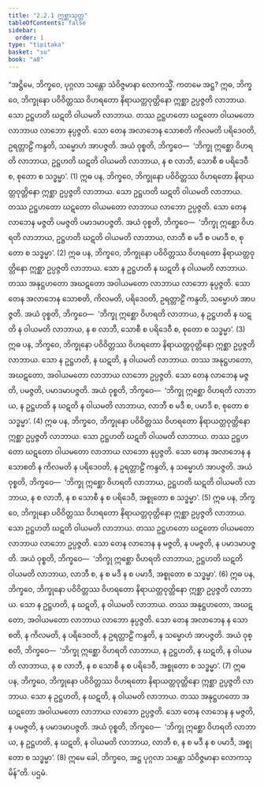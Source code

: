 ```yaml
---
title: "2.2.1 ဣစ္ဆာသုတ္တ"
tableOfContents: false
sidebar:
  order: 1
type: "tipitaka"
basket: "su"
book: "a8"
---
```



<DynamicBreadcrumb />

<Division number="61" book="a8" e="ch" v="17" p="116">

<Paragraph number="621" book="a8">
“အဋ္ဌိမေ, ဘိက္ခဝေ, ပုဂ္ဂလာ သန္တော သံဝိဇ္ဇမာနာ လောကသ္မိံ. ကတမေ အဋ္ဌ? ဣဓ, ဘိက္ခဝေ, ဘိက္ခုနော ပဝိဝိတ္တဿ ဝိဟရတော နိရာယတ္တဝုတ္တိနော ဣစ္ဆာ ဥပ္ပဇ္ဇတိ လာဘာယ. သော ဥဋ္ဌဟတိ ဃဋတိ ဝါယမတိ လာဘာယ. တဿ ဥဋ္ဌဟတော ဃဋတော ဝါယမတော လာဘာယ လာဘော နုပ္ပဇ္ဇတိ. သော တေန အလာဘေန သောစတိ ကိလမတိ ပရိဒေဝတိ, ဥရတ္တာဠိံ ကန္ဒတိ, သမ္မောဟံ အာပဇ္ဇတိ. အယံ ဝုစ္စတိ, ဘိက္ခဝေ—  ‘ဘိက္ခု ဣစ္ဆော ဝိဟရတိ လာဘာယ, ဥဋ္ဌဟတိ ဃဋတိ ဝါယမတိ လာဘာယ, န စ လာဘီ, သောစီ စ ပရိဒေဝီ စ, စုတော စ သဒ္ဓမ္မာ’. (1)
</Paragraph>

<Paragraph number="622" book="a8">
ဣဓ ပန, ဘိက္ခဝေ, ဘိက္ခုနော ပဝိဝိတ္တဿ ဝိဟရတော နိရာယတ္တဝုတ္တိနော ဣစ္ဆာ ဥပ္ပဇ္ဇတိ လာဘာယ. သော ဥဋ္ဌဟတိ ဃဋတိ ဝါယမတိ လာဘာယ. တဿ ဥဋ္ဌဟတော ဃဋတော ဝါယမတော လာဘာယ လာဘော ဥပ္ပဇ္ဇတိ. သော တေန လာဘေန မဇ္ဇတိ ပမဇ္ဇတိ ပမာဒမာပဇ္ဇတိ. အယံ ဝုစ္စတိ, ဘိက္ခဝေ—  ‘ဘိက္ခု ဣစ္ဆော ဝိဟရတိ လာဘာယ, ဥဋ္ဌဟတိ ဃဋတိ ဝါယမတိ လာဘာယ, လာဘီ စ မဒီ စ ပမာဒီ စ, စုတော စ သဒ္ဓမ္မာ’. (2)
</Paragraph>

<Paragraph number="623" book="a8">
ဣဓ ပန, ဘိက္ခဝေ, ဘိက္ခုနော ပဝိဝိတ္တဿ ဝိဟရတော နိရာယတ္တဝုတ္တိနော ဣစ္ဆာ ဥပ္ပဇ္ဇတိ လာဘာယ. သော န ဥဋ္ဌဟတိ န ဃဋတိ န ဝါယမတိ လာဘာယ. တဿ အနုဋ္ဌဟတော အဃဋတော အဝါယမတော လာဘာယ လာဘော နုပ္ပဇ္ဇတိ. သော တေန အလာဘေန သောစတိ, ကိလမတိ, ပရိဒေဝတိ, ဥရတ္တာဠိံ ကန္ဒတိ, သမ္မောဟံ အာပဇ္ဇတိ. အယံ ဝုစ္စတိ, ဘိက္ခဝေ—  ‘ဘိက္ခု ဣစ္ဆော ဝိဟရတိ လာဘာယ, န ဥဋ္ဌဟတိ န ဃဋတိ န ဝါယမတိ လာဘာယ, န စ လာဘီ, သောစီ စ ပရိဒေဝီ စ, စုတော စ သဒ္ဓမ္မာ’. (3)
</Paragraph>

<Paragraph number="624" book="a8">
ဣဓ ပန, ဘိက္ခဝေ, ဘိက္ခုနော ပဝိဝိတ္တဿ ဝိဟရတော နိရာယတ္တဝုတ္တိနော ဣစ္ဆာ ဥပ္ပဇ္ဇတိ လာဘာယ. သော န ဥဋ္ဌဟတိ, န ဃဋတိ, န ဝါယမတိ လာဘာယ. တဿ အနုဋ္ဌဟတော, အဃဋတော, အဝါယမတော လာဘာယ လာဘော ဥပ္ပဇ္ဇတိ. သော တေန လာဘေန မဇ္ဇတိ, ပမဇ္ဇတိ, ပမာဒမာပဇ္ဇတိ. အယံ ဝုစ္စတိ, ဘိက္ခဝေ—  ‘ဘိက္ခု ဣစ္ဆော ဝိဟရတိ လာဘာယ, န ဥဋ္ဌဟတိ န ဃဋတိ န ဝါယမတိ လာဘာယ, လာဘီ စ မဒီ စ, ပမာဒီ စ, စုတော စ သဒ္ဓမ္မာ’. (4)
</Paragraph>

<Paragraph number="625" book="a8">
ဣဓ ပန, ဘိက္ခဝေ, ဘိက္ခုနော ပဝိဝိတ္တဿ ဝိဟရတော နိရာယတ္တဝုတ္တိနော ဣစ္ဆာ ဥပ္ပဇ္ဇတိ လာဘာယ. သော ဥဋ္ဌဟတိ ဃဋတိ ဝါယမတိ လာဘာယ. တဿ ဥဋ္ဌဟတော ဃဋတော ဝါယမတော လာဘာယ လာဘော နုပ္ပဇ္ဇတိ. သော တေန အလာဘေန န သောစတိ န ကိလမတိ န ပရိဒေဝတိ, န ဥရတ္တာဠိံ ကန္ဒတိ, န သမ္မောဟံ အာပဇ္ဇတိ. အယံ ဝုစ္စတိ, ဘိက္ခဝေ—  ‘ဘိက္ခု ဣစ္ဆော ဝိဟရတိ လာဘာယ, ဥဋ္ဌဟတိ ဃဋတိ ဝါယမတိ လာဘာယ, န စ လာဘီ, န စ သောစီ န စ ပရိဒေဝီ, အစ္စုတော စ သဒ္ဓမ္မာ’. (5)
</Paragraph>

<Paragraph number="626" book="a8">
ဣဓ ပန, ဘိက္ခဝေ, ဘိက္ခုနော ပဝိဝိတ္တဿ ဝိဟရတော နိရာယတ္တဝုတ္တိနော ဣစ္ဆာ ဥပ္ပဇ္ဇတိ လာဘာယ. သော ဥဋ္ဌဟတိ ဃဋတိ ဝါယမတိ လာဘာယ. တဿ ဥဋ္ဌဟတော ဃဋတော ဝါယမတော လာဘာယ လာဘော ဥပ္ပဇ္ဇတိ. သော တေန လာဘေန န မဇ္ဇတိ, န ပမဇ္ဇတိ, န ပမာဒမာပဇ္ဇတိ. အယံ ဝုစ္စတိ, ဘိက္ခဝေ—  ‘ဘိက္ခု ဣစ္ဆော ဝိဟရတိ လာဘာယ, ဥဋ္ဌဟတိ ဃဋတိ ဝါယမတိ လာဘာယ, လာဘီ စ, န စ မဒီ န စ ပမာဒီ, အစ္စုတော စ သဒ္ဓမ္မာ’. (6)
</Paragraph>

<Paragraph number="627" book="a8">
ဣဓ ပန, ဘိက္ခဝေ, ဘိက္ခုနော ပဝိဝိတ္တဿ ဝိဟရတော နိရာယတ္တဝုတ္တိနော ဣစ္ဆာ ဥပ္ပဇ္ဇတိ လာဘာယ. သော န ဥဋ္ဌဟတိ, န ဃဋတိ, န ဝါယမတိ လာဘာယ. တဿ အနုဋ္ဌဟတော, အဃဋတော, အဝါယမတော လာဘာယ လာဘော နုပ္ပဇ္ဇတိ. သော တေန အလာဘေန န သောစတိ, န ကိလမတိ, န ပရိဒေဝတိ, န ဥရတ္တာဠိံ ကန္ဒတိ, န သမ္မောဟံ အာပဇ္ဇတိ. အယံ ဝုစ္စတိ, ဘိက္ခဝေ—  ‘ဘိက္ခု ဣစ္ဆော ဝိဟရတိ လာဘာယ, န ဥဋ္ဌဟတိ, န ဃဋတိ, န ဝါယမတိ လာဘာယ, န စ လာဘီ, န စ သောစီ န စ ပရိဒေဝီ, အစ္စုတော စ သဒ္ဓမ္မာ’. (7)
</Paragraph>

<Paragraph number="628" book="a8">
ဣဓ ပန, ဘိက္ခဝေ, ဘိက္ခုနော ပဝိဝိတ္တဿ ဝိဟရတော နိရာယတ္တဝုတ္တိနော ဣစ္ဆာ ဥပ္ပဇ္ဇတိ လာဘာယ. သော န ဥဋ္ဌဟတိ, န ဃဋတိ, န ဝါယမတိ လာဘာယ. တဿ အနုဋ္ဌဟတော အဃဋတော အဝါယမတော လာဘာယ လာဘော ဥပ္ပဇ္ဇတိ. သော တေန လာဘေန န မဇ္ဇတိ, န ပမဇ္ဇတိ, န ပမာဒမာပဇ္ဇတိ. အယံ ဝုစ္စတိ, ဘိက္ခဝေ—  ‘ဘိက္ခု ဣစ္ဆော ဝိဟရတိ လာဘာယ, န ဥဋ္ဌဟတိ, န ဃဋတိ, န ဝါယမတိ လာဘာယ, လာဘီ စ, န စ မဒီ န စ ပမာဒီ, အစ္စုတော စ သဒ္ဓမ္မာ’. (8)
</Paragraph>

<Paragraph number="629" book="a8">
ဣမေ ခေါ, ဘိက္ခဝေ, အဋ္ဌ ပုဂ္ဂလာ သန္တော သံဝိဇ္ဇမာနာ လောကသ္မိန်”တိ.

</Paragraph>
</Division>

<Paragraph number="630" type="center" book="a8">
ပဌမံ.
</Paragraph>